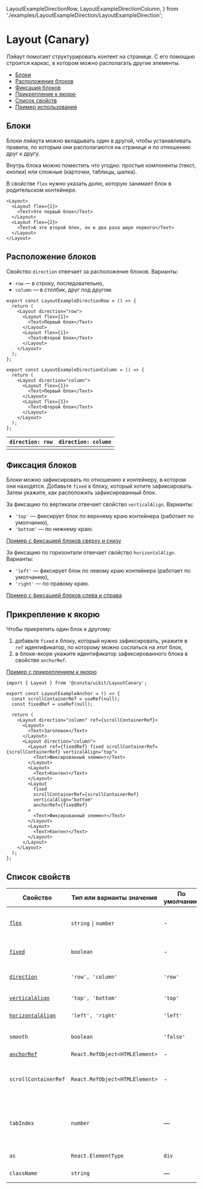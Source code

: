   LayoutExampleDirectionRow,
  LayoutExampleDirectionColumn,
} from './examples/LayoutExampleDirection/LayoutExampleDirection';

<!--info
description: Лэйаут. Блоки, из которых можно построить каркас страницы.
-->

# Layout (Canary)

Лэйаут помогает структурировать контент на странице.
С его помощью строится каркас, в котором можно располагать другие элементы.

- [Блоки](#блоки)
- [Расположение блоков](#порядок-блоков)
- [Фиксация блоков](#фиксация-блоков)
- [Прикрепление к якорю](#прикрепление-к-якорю)
- [Список свойств](#список-свойств)
- [Пример использования](#пример)

## Блоки

Блоки лэйаута можно вкладывать один в другой, чтобы устанавливать правила,
по которым они располагаются на странице и по отношению друг к другу.

Внутрь блока можно поместить что угодно: простые компоненты (текст, кнопки) или сложные
(карточки, таблицы, шапка).

В свойстве `flex` нужно указать долю, которую занимает блок в родительском контейнере.

```tsx
<Layout>
  <Layout flex={1}>
    <Text>Это первый блок</Text>
  </Layout>
  <Layout flex={2}>
    <Text>А это второй блок, он в два раза шире первого</Text>
  </Layout>
</Layout>
```

<LayoutExampleBasic />

## Расположение блоков

Свойство `direction` отвечает за расположение блоков. Варианты:

- `row` — в строку, последовательно,
- `column` — в столбик, друг под другом.

```tsx
export const LayoutExampleDirectionRow = () => {
  return (
    <Layout direction="row">
      <Layout flex={1}>
        <Text>Первый блок</Text>
      </Layout>
      <Layout flex={1}>
        <Text>Второй блок</Text>
      </Layout>
    </Layout>
  );
};

export const LayoutExampleDirectionColumn = () => {
  return (
    <Layout direction="column">
      <Layout flex={1}>
        <Text>Первый блок</Text>
      </Layout>
      <Layout flex={1}>
        <Text>Второй блок</Text>
      </Layout>
    </Layout>
  );
};
```

| `direction: row`             | `direction: column`             |
| ---------------------------- | ------------------------------- |
| <LayoutExampleDirectionRow/> | <LayoutExampleDirectionColumn/> |

## Фиксация блоков

Блоки можно зафиксировать по отношению к контейнеру, в котором они находятся.
Добавьте `fixed` к блоку, который хотите зафиксировать. Затем укажите, как расположить
зафиксированный блок.

За фиксацию по вертикали отвечает свойство `verticalAlign`. Варианты:

- `'top'` — фиксирует блок по верхнему краю контейнера (работает по умолчанию),
- `'bottom'` — по нижнему краю.

[Пример с фиксацией блоков сверху и снизу](?path=/story/components-layout--with-fixed-vertical)

За фиксацию по горизонтали отвечает свойство `horizontalAlign`. Варианты:

- `'left'` — фиксирует блок по левому краю контейнера (работает по умолчанию),
- `'right'` — по правому краю.

[Пример с фиксацией блоков слева и справа](?path=/story/components-layout--with-fixed-horizontal)

## Прикрепление к якорю

Чтобы прикрепить один блок к другому:

1. добавьте `fixed` к блоку, который нужно зафиксировать, укажите в `ref` идентификатор,
   по которому можно сослаться на этот блок,
2. в блоке-якоре укажите идентификатор зафиксированного блока в свойстве `anchorRef`.

[Пример с прикреплением к якорю](?path=/story/components-layout--with-anchor)

```tsx
import { Layout } from '@consta/uikit/LayoutCanary';

export const LayoutExampleAnchor = () => {
  const scrollContainerRef = useRef(null);
  const fixedRef = useRef(null);

  return (
    <Layout direction="column" ref={scrollContainerRef}>
      <Layout>
        <Text>Заголовок</Text>
      </Layout>
      <Layout direction="column">
        <Layout ref={fixedRef} fixed scrollContainerRef={scrollContainerRef} verticalAlign="top">
          <Text>Фиксированный элемент</Text>
        </Layout>
        <Layout>
          <Text>Контент</Text>
        </Layout>
        <Layout
          fixed
          scrollContainerRef={scrollContainerRef}
          verticalAlign="bottom"
          anchorRef={fixedRef}
        >
          <Text>Фиксированный элемент</Text>
        </Layout>
        <Layout>
          <Text>Контент</Text>
        </Layout>
      </Layout>
    </Layout>
  );
};
```

## Список свойств

| Свойство                                  | Тип или варианты значения             | По умолчанию | Описание                                                                          |
| ----------------------------------------- | ------------------------------------- | ------------ | --------------------------------------------------------------------------------- |
| [`flex`](#блоки)                          | `string` <code>&#124;</code> `number` | -            | Доля, которую занимает блок во флекс-контейнере                                   |
| [`fixed`](#фиксация-блока)                | `boolean`                             | -            | Фиксирует блок внутри контейнера                                                  |
| [`direction`](#расположение-блоков)       | `'row', 'column'`                     | `'row'`      | Расположение блоков внутри компонента                                             |
| [`verticalAlign`](#расположение-блоков)   | `'top', 'bottom'`                     | `'top'`      | Фиксация по вертикали                                                             |
| [`horizontalAlign`](#расположение-блоков) | `'left', 'right'`                     | `'left'`     | Фиксация по горизонтали                                                           |
| `smooth`                                  | `boolean`                             | `'false'`    | Более плавное отображение при прокрутке                                           |
| [`anchorRef`](#прикрепление-к-якорю)      | `React.RefObject<HTMLElement>`        | -            | см. [Popover](?path=/docs/components-popover--popover-positioned-by-coords-story) |
| `scrollContainerRef`                      | `React.RefObject<HTMLElement>`        | -            | Контейнер прокрутки, внутри которого фиксируется блок                             |
| `tabIndex`                                | `number`                              | —            | Порядковый номер при переходе между элементами интерфейса по клавише **tab**      |
| `as`                                      | `React.ElementType`                   | `div`        | HTML-тег для кнопки                                                               |
| `className`                               | `string`                              | —            | Дополнительные CSS-классы                                                         |
